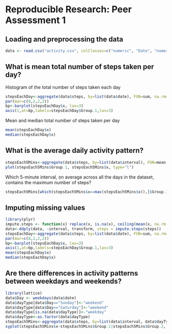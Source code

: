 # Reproducible Research: Peer Assessment 1


## Loading and preprocessing the data

```r
data <- read.csv("activity.csv", colClasses=c("numeric", "Date", "numeric"))
```

## What is mean total number of steps taken per day?

Histogram of the total number of steps taken each day
```r
stepsEachDay<-aggregate(data$steps, by=list(data$date), FUN=sum, na.rm=TRUE)
par(mar=c(8,2,2,2))
bp<-barplot(stepsEachDay$x, las=3)
axis(1,at=bp,labels=stepsEachDay$Group.1,las=3)
```

Mean and median total number of steps taken per day
```r
mean(stepsEachDay$x)
median(stepsEachDay$x)
```

## What is the average daily activity pattern?

```r
stepsEach5Mins<-aggregate(data$steps, by=list(data$interval), FUN=mean, na.rm=TRUE)
plot(stepsEach5Mins$Group.1, stepsEach5Mins$x, type="l")
```

Which 5-minute interval, on average across all the days in the dataset, contains the maximum number of steps?
```r
stepsEach5Mins[which(stepsEach5Mins$x==max(stepsEach5Mins$x)),]$Group.1
```

## Imputing missing values

```r
library(plyr)
impute.steps <- function(x) replace(x, is.na(x), ceiling(mean(x, na.rm = TRUE)))
data<-ddply(data, ~interval, transform, steps = impute.steps(steps))
stepsEachDay<-aggregate(data$steps, by=list(data$date), FUN=sum, na.rm=TRUE)
par(mar=c(8,2,2,2))
bp<-barplot(stepsEachDay$x, las=3)
axis(1,at=bp,labels=stepsEachDay$Group.1,las=3)
mean(stepsEachDay$x)
median(stepsEachDay$x)
```

## Are there differences in activity patterns between weekdays and weekends?
```r
library(lattice)
data$Day <- weekdays(data$date)
data$dayType[data$Day=="Sunday"]<-"weekend"
data$dayType[data$Day=="Saturday"]<-"weekend"
data$dayType[is.na(data$dayType)]<-"weekday"
data$dayType<-as.factor(data$dayType)
stepsEach5Mins<-aggregate(data$steps, by=list(data$interval, data$dayType), FUN=mean, na.rm=TRUE)
xyplot(stepsEach5Mins$x~stepsEach5Mins$Group.1|stepsEach5Mins$Group.2, layout=c(1,2), type="l", xlab="Interval", ylab="Number of steps")
```